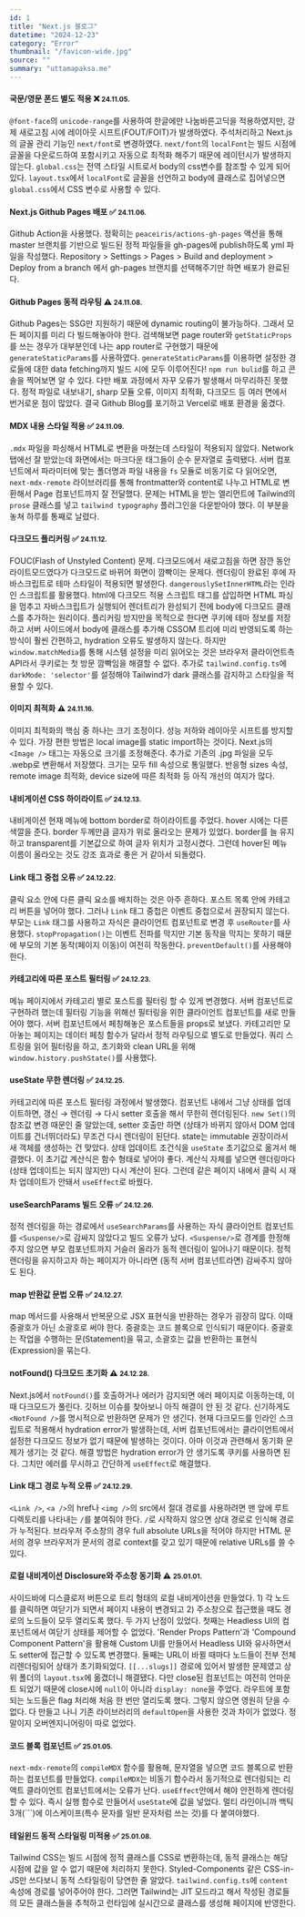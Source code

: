```yaml
---
id: 1
title: "Next.js 블로그"
datetime: "2024-12-23"
category: "Error"
thumbnail: "/favicon-wide.jpg"
source: ""
summary: "uttamapaksa.me"
---
```


#### 국문/영문 폰드 별도 적용 ❌ <small className="text-gray-500">24.11.05.</small>
`@font-face`의 `unicode-range`를 사용하여 한글에만 나눔바른고딕을 적용하였지만, 강제 새로고침 시에 레이아웃 시프트(FOUT/FOIT)가 발생하였다. 주석처리하고 Next.js의 글꼴 관리 기능인 `next/font`로 변경하였다. `next/font`의 `localFont`는 빌드 시점에 글꼴을 다운로드하여 포함시키고 자동으로 최적화 해주기 때문에 레이턴시가 발생하지 않는다. `global.css`는 전역 스타일 시트로서 body의 css변수를 참조할 수 있게 되어있다. `layout.tsx`에서 `localFont`로 글꼴을 선언하고 body에 클래스로 집어넣으면 `global.css`에서 CSS 변수로 사용할 수 있다.
<br/>

#### Next.js Github Pages 배포 ✅ <small className="text-gray-500">24.11.06.</small>
Github Action을 사용했다. 정확히는 `peaceiris/actions-gh-pages` 액션을 통해 master 브랜치를 기반으로 빌드된 정적 파일들을 gh-pages에 publish하도록 yml 파일을 작성했다. Repository > Settings > Pages > Build and deployment > Deploy from a branch 에서 gh-pages 브랜치를 선택해주기만 하면 배포가 완료된다.
<br/>

#### Github Pages 동적 라우팅 ⚠️ <small className="text-gray-500">24.11.08.</small>
Github Pages는 SSG만 지원하기 때문에 dynamic routing이 불가능하다. 그래서 모든 페이지를 미리 다 빌드해놓아야 한다. 검색해보면 page router와 `getStaticProps`를 쓰는 경우가 대부분인데 나는 app router로 구현했기 때문에 `generateStaticParams`를 사용하였다. `generateStaticParams`를 이용하면 설정한 경로들에 대한 data fetching까지 빌드 시에 모두 이루어진다! `npm run bulid`를 하고 콘솔을 찍어보면 알 수 있다. 다만 배포 과정에서 자꾸 오류가 발생해서 마무리하진 못했다. 정적 파일로 내보내기, sharp 모듈 오류, 이미지 최적화, 다크모드 등 여러 면에서 번거로운 점이 많았다. 결국 Github Blog를 포기하고 Vercel로 배포 환경을 옮겼다.
<br/>

#### MDX 내용 스타일 적용 ✅ <small className="text-gray-500">24.11.09.</small>
`.mdx` 파일을 파싱해서 HTML로 변환을 마쳤는데 스타일이 적용되지 않았다. Network 탭에선 잘 받았는데 화면에서는 마크다운 태그들이 순수 문자열로 출력됐다. 서버 컴포넌트에서 파라미터에 맞는 폴더명과 파일 내용을 `fs` 모듈로 비동기로 다 읽어오면, `next-mdx-remote` 라이브러리를 통해 frontmatter와 content로 나누고 HTML로 변환해서 Page 컴포넌트까지 잘 전달했다. 문제는 HTML을 받는 엘리먼트에 Tailwind의 `prose` 클래스를 넣고 `tailwind typography` 플러그인을 다운받아야 했다. 이 부분을 놓쳐 하루를 통째로 날렸다.
<br/>

#### 다크모드 플리커링 ✅ <small className="text-gray-500">24.11.12.</small>
FOUC(Flash of Unstyled Content) 문제. 다크모드에서 새로고침을 하면 잠깐 동안 라이트모드였다가 다크모드로 바뀌어 화면이 깜빡이는 문제다. 렌더링이 완료된 후에 자바스크립트로 테마 스타일이 적용되면 발생한다. `dangerouslySetInnerHTML`라는 인라인 스크립트를 활용했다. html에 다크모드 적용 스크립트 태그를 삽입하면 HTML 파싱을 멈추고 자바스크립트가 실행되어 렌더트리가 완성되기 전에 body에 다크모드 클래스를 추가하는 원리이다. 플리커링 방지만을 목적으로 한다면 쿠키에 테마 정보를 저장하고 서버 사이드에서 body에 클래스를 추가해 CSSOM 트리에 미리 반영되도록 하는 방식이 훨씬 간편하고, hydration 오류도 발생하지 않는다. 하지만 `window.matchMedia`를 통해 시스템 설정을 미리 읽어오는 것은 브라우저 클라이언트측 API라서 쿠키로는 첫 방문 깜빡임을 해결할 수 없다. 추가로 `tailwind.config.ts`에 `darkMode: 'selector'`를 설정해야 Tailwind가 dark 클래스를 감지하고 스타일을 적용할 수 있다.
<br/>

#### 이미지 최적화 ⚠️ <small className="text-gray-500">24.11.16.</small>
이미지 최적화의 핵심 중 하나는 크기 조정이다. 성능 저하와 레이아웃 시프트를 방지할 수 있다. 가장 편한 방법은 local image를 static import하는 것이다. Next.js의 `<Image />` 태그는 자동으로 크기를 조정해준다. 추가로 기존의 .jpg 파일을 모두 .webp로 변환해서 저장했다. 크기는 모두 fill 속성으로 통일했다. 반응형 sizes 속성, remote image 최적화, device size에 따른 최적화 등 아직 개선의 여지가 많다.
<br/>

#### 내비게이션 CSS 하이라이트 ✅ <small className="text-gray-500">24.12.13.</small>
내비게이션 현재 메뉴에 bottom border로 하이라이트를 주었다. hover 시에는 다른 색깔을 준다. border 두께만큼 글자가 위로 올라오는 문제가 있었다. border를 늘 유지하고 transparent를 기본값으로 하여 글자 위치가 고정시켰다. 그런데 hover된 메뉴 이름이 올라오는 것도 강조 효과로 좋은 거 같아서 되돌렸다. 
<br/>

#### Link 태그 중첩 오류 ✅ <small className="text-gray-500">24.12.22.</small>
클릭 요소 안에 다른 클릭 요소를 배치하는 것은 아주 흔하다. 포스트 목록 안에 카테고리 버튼을 넣어야 했다. 그러나 `Link` 태그 중첩은 이벤트 중첩으로서 권장되지 않는다. 부모는 `Link` 태그를 사용하고 자식은 클라이언트 컴포넌트로 변경 후 `useRouter`를 사용했다. `stopPropagation()`는 이벤트 전파를 막지만 기본 동작을 막지는 못하기 때문에 부모의 기본 동작(페이지 이동)이 여전히 작동한다. `preventDefault()`를 사용해야 한다.
<br/>

#### 카테고리에 따른 포스트 필터링 ✅ <small className="text-gray-500">24.12.23.</small>
메뉴 페이지에서 카테고리 별로 포스트를 필터링 할 수 있게 변경했다. 서버 컴포넌트로 구현하려 했는데 필터링 기능을 위해선 필터링을 위한 클라이언트 컴포넌트를 새로 만들어야 했다. 서버 컴포넌트에서 페칭해놓은 포스트들을 props로 보냈다. 카테고리만 모아놓는 페이지는 데이터 페칭 함수가 달라서 정적 라우팅으로 별도로 만들었다. 쿼리 스트링을 읽어 필터링을 하고, 초기화와 clean URL을 위해 `window.history.pushState()`를 사용했다. 
<br/>

#### useState 무한 렌더링 ✅ <small className="text-gray-500">24.12.25.</small>
카테고리에 따른 포스트 필터링 과정에서 발생했다. 컴포넌트 내에서 그냥 상태를 업데이트하면, 갱신 → 렌더링 → 다시 setter 호출을 해서 무한히 렌더링된다. `new Set()`의 참조값 변경 때문인 줄 알았는데, setter 호출만 하면 (상태가 바뀌지 않아서 DOM 업데이트를 건너뛰더라도) 무조건 다시 렌더링이 된단다. state는 immutable 권장이라서 새 객체를 생성하는 건 맞았다. 상태 업데이트 조건식을 `useState` 초기값으로 옮겨서 해결했다. 이 초기값 계산식은 함수 형태로 넣어야 좋다. 계산식 자체를 넣으면 렌더링마다 (상태 업데이트는 되지 않지만) 다시 계산이 된다. 그런데 같은 페이지 내에서 클릭 시 재차 업데이트가 안돼서 `useEffect`로 바꿨다.
<br/>

#### useSearchParams 빌드 오류 ✅ <small className="text-gray-500">24.12.26.</small>
정적 렌더링을 하는 경로에서 `useSearchParams`를 사용하는 자식 클라이언트 컴포넌트를 `<Suspense/>`로 감싸지 않았다고 빌드 오류가 났다. `<Suspense/>`로 경계를 한정해주지 않으면  부모 컴포넌트까지 거슬러 올라가 동적 렌더링이 일어나기 때문이다. 정적 렌더링을 유지하고자 하는 페이지가 아니라면 (동적 서버 컴포넌트라면) 감싸주지 않아도 된다.
<br/>

#### map 반환값 문법 오류 ✅ <small className="text-gray-500">24.12.27.</small>
map 메서드를 사용해서 반복문으로 JSX 표현식을 반환하는 경우가 굉장히 많다. 이때 중괄호가 아닌 소괄호로 써야 한다. 중괄호는 코드 블록으로 인식되기 때문이다. 중괄호는 작업을 수행하는 문(Statement)을 묶고, 소괄호는 값을 반환하는 표현식(Expression)을 묶는다.
<br/>

#### notFound() 다크모드 초기화 ⚠️ <small className="text-gray-500">24.12.28.</small>
Next.js에서 `notFound()`를 호출하거나 에러가 감지되면 에러 페이지로 이동하는데, 이때 다크모드가 풀린다. 깃허브 이슈를 찾아보니 아직 해결이 안 된 것 같다. 신기하게도 `<NotFound />`를 명시적으로 반환하면 문제가 안 생긴다. 현재 다크모드를 인라인 스크립트로 적용해서 hydration error가 발생하는데, 서버 컴포넌트에서는 클라이언트에서 설정한 다크모드 정보가 없기 때문에 발생하는 것이다. 아마 이것과 관련해서 동기화 문제가 생기는 것 같다. 해결 방법은 hydration error가 안 생기도록 쿠키를 사용하면 된다. 그치만 에러를 무시하고  간단하게 `useEffect`로 해결했다.
<br/>

#### Link 태그 경로 누적 오류 ✅ <small className="text-gray-500">24.12.29.</small>
`<Link />`, `<a />`의 href나 `<img />`의 src에서 절대 경로를 사용하려면 맨 앞에 루트 디렉토리를 나타내는 `/`를 붙여줘야 한다. `/`로 시작하지 않으면 상대 경로로 인식해 경로가 누적된다. 브라우저 주소창의 경우 full absolute URLs을 적어야 하지만 HTML 문서의 경우 브라우저가 문서의 경로 context를 갖고 있기 때문에 relative URLs를 쓸 수 있다.
<br/>

#### 로컬 내비게이션 Disclosure와 주소창 동기화 ⚠️ <small className="text-gray-500">25.01.01.</small>
사이드바에 디스클로저 버튼으로 트리 형태의 로컬 내비게이션을 만들었다. 1) 각 노드를 클릭하면 여닫기가 되면서 페이지 내용이 변경되고 2) 주소창으로 접근했을 때도 경로의 노드들이 모두 열리도록 했다. 두 가지 난점이 있었다. 첫째는 Headless UI의 컴포넌트에서 여닫기 상태를 제어할 수 없었다. 'Render Props Pattern'과 'Compound Component Pattern'을 활용해 Custom UI를 만들어서 Headless UI와 유사하면서도 setter에 접근할 수 있도록 변경했다. 둘째는 URL이 바뀔 때마다 노드들이 전부 전체 리렌더링되어 상태가 초기화되었다. `[[...slugs]]` 경로에 있어서 발생한 문제였고 상위 폴더의 `layout.tsx`에 옮겼더니 해결됐다. 다만 close된 컴포넌트는 여전히 언마운트 되었기 때문에 close시에 `null`이 아니라 `display: none`을 주었다. 라우트에 포함되는 노드들은 flag 처리해 처음 한 번만 열리도록 했다. 그렇지 않으면 영원히 닫을 수 없다. 다 만들고 나니 기존 라이브러리의 `defaultOpen`을 사용한 것과 차이가 없었다. 정말이지 오버엔지니어링이 따로 없었다.
<br/>

#### 코드 블록 컴포넌트 ✅ <small className="text-gray-500">25.01.05.</small>
`next-mdx-remote`의 `compileMDX` 함수를 활용해, 문자열을 넣으면 코드 블록으로 반환하는 컴포넌트를 만들었다. `compileMDX`는 비동기 함수라서 동기적으로 렌더링되는 리액트 클라이언트 컴포넌트에서는 오류가 난다. `useEffect`안에서 해야 안전하게 렌더링할 수 있다. 즉시 실행 함수로 만들어서 `useState`에 값을 넣었다. 멀티 라인이니까 백틱 3개(\`\`\`)에 이스케이프(특수 문자를 일반 문자처럼 쓰는 것)를 다 붙여야했다.
<br/>

#### 테일윈드 동적 스타일링 미적용 ✅ <small className="text-gray-500">25.01.08.</small>
Tailwind CSS는 빌드 시점에 정적 클래스를 CSS로 변환하는데, 동적 클래스는 해당 시점에 값을 알 수 없기 때문에 처리하지 못한다. Styled-Components 같은 CSS-in-JS만 쓰다보니 동적 스타일링이 당연한 줄 알았다. `tailwind.config.ts`에 `content` 속성에 경로를 넣어주어야 한다. 그러면 Tailwind는 JIT 모드라고 해서 작성된 경로들의 모든 클래스들을 추척하고 런타임에 실시간으로 클래스를 생성해 페이지에 반영한다.
<br/>